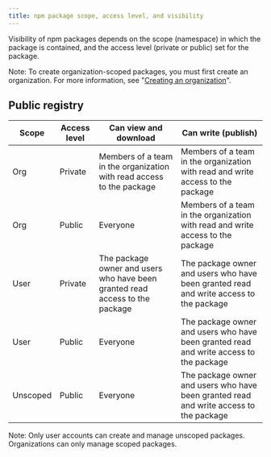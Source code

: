 ```yaml
---
title: npm package scope, access level, and visibility
---
```


Visibility of npm packages depends on the scope (namespace) in which the package is contained, and the access level (private or public) set for the package.

<div class="note">

<span class="bold">Note:</span> To create organization-scoped packages, you must first create an organization. For more information, see "<a href="https://docs.npmjs.com/creating-an-organization">Creating an organization</a>".

</div>

## Public registry

| Scope        | Access level | Can view and download | Can write (publish)                                                                  |
|--------------|--------------|-----------------------------------------------------------------------------|---|
| Org | Private      | Members of a team in the organization with read access to the package | Members of a team in the organization with read and write access to the package |
| Org | Public       | Everyone     | Members of a team in the organization with read and write access to the package |
| User     | Private      | The package owner and users who have been granted read access to the package  | The package owner and users who have been granted read and write access to the package |
| User     | Public       | Everyone  | The package owner and users who have been granted read and write access to the package |
| Unscoped | Public | Everyone | The package owner and users who have been granted read and write access to the package |

<div class="note">

<span class="bold">Note:</span> Only user accounts can create and manage unscoped packages. Organizations can only manage scoped packages.

</div>
